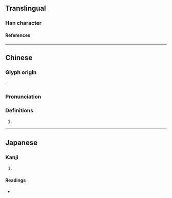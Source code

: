 {{character info}}
==Translingual==

===Han character===
{{Han char|rn=94|rad=犬|as=08|sn=11|four=48264|canj=KHOMR|ids=⿰犭舍}}

====References====
{{Han ref|kx=0714.051|dkj=20511|dj=1126.020|hdz=21354.020|uh=731E}}

----

==Chinese==
{{zh-forms}}

===Glyph origin===
{{Han compound|犭|舍|ls=psc|c1=s|c2=p|t1=dog|no_och2=1}}.

===Pronunciation===
{{zh-pron
|m=猞
|c=se3
|mn=ml:sia
|mn-t=sia3
|w=1so
|cat=
}}

===Definitions===
{{zh-hanzi}}

# {{zh-only|猞猁}}

----

==Japanese==

===Kanji===
{{ja-kanji|grade=|rs=犬08}}

# {{rfdef|ja|sort=犬08}}

====Readings====
* {{ja-readings|on=[[しゃ]] (sha)|kun=|nanori=}}
